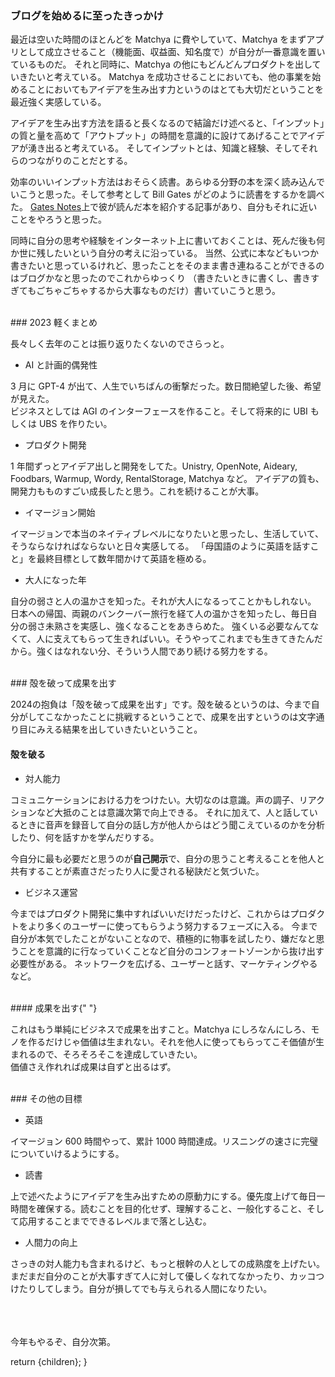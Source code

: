 
### ブログを始めるに至ったきっかけ

最近は空いた時間のほとんどを Matchya に費やしていて、Matchya をまずアプリとして成立させること（機能面、収益面、知名度で）が自分が一番意識を置いているものだ。
それと同時に、Matchya の他にもどんどんプロダクトを出していきたいと考えている。
Matchya を成功させることにおいても、他の事業を始めることにおいてもアイデアを生み出す力というのはとても大切だということを最近強く実感している。

アイデアを生み出す方法を語ると長くなるので結論だけ述べると、「インプット」の質と量を高めて「アウトプット」の時間を意識的に設けてあげることでアイデアが湧き出ると考えている。
そしてインプットとは、知識と経験、そしてそれらのつながりのことだとする。

効率のいいインプット方法はおそらく読書。あらゆる分野の本を深く読み込んでいこうと思った。そして参考として Bill Gates がどのように読書をするかを調べた。
[Gates Notes](https://www.gatesnotes.com)上で彼が読んだ本を紹介する記事があり、自分もそれに近いことをやろうと思った。

同時に自分の思考や経験をインターネット上に書いておくことは、死んだ後も何か世に残したいという自分の考えに沿っている。
当然、公式に本などもいつか書きたいと思っているけれど、思ったことをそのまま書き連ねることができるのはブログかなと思ったのでこれからゆっくり
（書きたいときに書くし、書きすぎてもごちゃごちゃするから大事なものだけ）書いていこうと思う。

<br />
### 2023 軽くまとめ

長々しく去年のことは振り返りたくないのでさらっと。

- AI と計画的偶発性

3 月に GPT-4 が出て、人生でいちばんの衝撃だった。数日間絶望した後、希望が見えた。\
ビジネスとしては AGI のインターフェースを作ること。そして将来的に UBI もしくは UBS を作りたい。

- プロダクト開発

1 年間ずっとアイデア出しと開発をしてた。Unistry, OpenNote, Aideary, Foodbars, Warmup, Wordy, RentalStorage, Matchya など。
アイデアの質も、開発力もものすごい成長したと思う。これを続けることが大事。

- イマージョン開始

イマージョンで本当のネイティブレベルになりたいと思ったし、生活していて、そうならなければならないと日々実感してる。
「母国語のように英語を話すこと」を最終目標として数年間かけて英語を極める。

- 大人になった年

自分の弱さと人の温かさを知った。それが大人になるってことかもしれない。
日本への帰国、両親のバンクーバー旅行を経て人の温かさを知ったし、毎日自分の弱さ未熟さを実感し、強くなることをあきらめた。
強くいる必要なんてなくて、人に支えてもらって生きればいい。そうやってこれまでも生きてきたんだから。強くはなれない分、そういう人間であり続ける努力をする。

<br />
### 殻を破って成果を出す

2024の抱負は「殻を破って成果を出す」です。殻を破るというのは、今まで自分がしてこなかったことに挑戦するということで、成果を出すというのは文字通り目にみえる結果を出していきたいということ。

#### 殻を破る

- 対人能力

コミュニケーションにおける力をつけたい。大切なのは意識。声の調子、リアクションなど大抵のことは意識次第で向上できる。
それに加えて、人と話しているときに音声を録音して自分の話し方が他人からはどう聞こえているのかを分析したり、何を話すかを学んだりする。

今自分に最も必要だと思うのが**自己開示**で、自分の思うこと考えることを他人と共有することが素直さだったり人に愛される秘訣だと気づいた。

- ビジネス運営

今まではプロダクト開発に集中すればいいだけだったけど、これからはプロダクトをより多くのユーザーに使ってもらうよう努力するフェーズに入る。
今まで自分が本気でしたことがないことなので、積極的に物事を試したり、嫌だなと思うことを意識的に行なっていくことなど自分のコンフォートゾーンから抜け出す必要性がある。
ネットワークを広げる、ユーザーと話す、マーケティングやるなど。

<br />
#### 成果を出す{" "}

これはもう単純にビジネスで成果を出すこと。Matchya にしろなんにしろ、モノを作るだけじゃ価値は生まれない。それを他人に使ってもらってこそ価値が生まれるので、そろそろそこを達成していきたい。\
価値さえ作れれば成果は自ずと出るはず。

<br />
### その他の目標 

- 英語

イマージョン 600 時間やって、累計 1000 時間達成。リスニングの速さに完璧についていけるようにする。

- 読書

上で述べたようにアイデアを生み出すための原動力にする。優先度上げて毎日一時間を確保する。読むことを目的化せず、理解すること、一般化すること、そして応用することまでできるレベルまで落とし込む。

- 人間力の向上

さっきの対人能力も含まれるけど、もっと根幹の人としての成熟度を上げたい。\
まだまだ自分のことが大事すぎて人に対して優しくなれてなかったり、カッコつけたりしてしまう。自分が損してでも与えられる人間になりたい。


<br />
<br />
<br />
今年もやるぞ、自分次第。

  return <MdxLayout>{children}</MdxLayout>;
}
